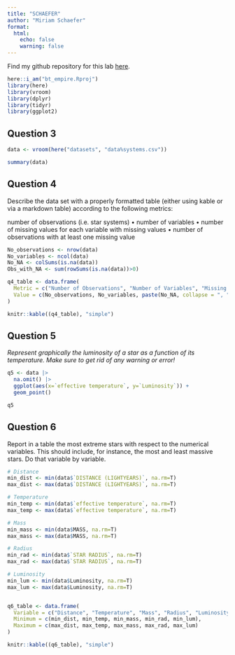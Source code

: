 ```yaml
---
title: "SCHAEFER"
author: "Miriam Schaefer"
format: 
  html:
    echo: false 
    warning: false
---
```


Find my github repository for this lab [here](https://github.com/miriam-schaefer/bt_empire).


```r
here::i_am("bt_empire.Rproj")
library(here)
library(vroom)
library(dplyr)
library(tidyr)
library(ggplot2)
```

## Question 3

```r
data <- vroom(here("datasets", "data%systems.csv"))
```

```r
summary(data)
```

## Question 4 
Describe the data set with a properly formatted table (either using kable or via a markdown table) according to the following metrics:

number of observations (i.e. star systems)
• number of variables
• number of missing values for each variable with missing values 
• number of observations with at least one missing value


```r
No_observations <- nrow(data) 
No_variables <- ncol(data) 
No_NA <- colSums(is.na(data)) 
Obs_with_NA <- sum(rowSums(is.na(data))>0) 

q4_table <- data.frame(
  Metric = c("Number of Observations", "Number of Variables", "Missing Values per Variable", "Observations with Missing Values"),
  Value = c(No_observations, No_variables, paste(No_NA, collapse = ", "), Obs_with_NA)
)

knitr::kable((q4_table), "simple") 
```




## Question 5
*Represent graphically the luminosity of a star as a function of its temperature. Make sure to get rid of any warning or error!*

```r
q5 <- data |> 
  na.omit() |>
  ggplot(aes(x=`effective temperature`, y=`Luminosity`)) + 
  geom_point()

q5
```


## Question 6
Report in a table the most extreme stars with respect to the numerical variables. This should include, for instance, the most and least massive stars. Do that variable by variable.

```r
# Distance 
min_dist <- min(data$`DISTANCE (LIGHTYEARS)`, na.rm=T) 
max_dist <- max(data$`DISTANCE (LIGHTYEARS)`, na.rm=T)

# Temperature 
min_temp <- min(data$`effective temperature`, na.rm=T)
max_temp <- max(data$`effective temperature`, na.rm=T) 

# Mass 
min_mass <- min(data$MASS, na.rm=T)
max_mass <- max(data$MASS, na.rm=T) 

# Radius 
min_rad <- min(data$`STAR RADIUS`, na.rm=T) 
max_rad <- max(data$`STAR RADIUS`, na.rm=T) 

# Luminosity 
min_lum <- min(data$Luminosity, na.rm=T) 
max_lum <- max(data$Luminosity, na.rm=T)


q6_table <- data.frame(
  Variable = c("Distance", "Temperature", "Mass", "Radius", "Luminosity"),
  Minimum = c(min_dist, min_temp, min_mass, min_rad, min_lum),
  Maximum = c(max_dist, max_temp, max_mass, max_rad, max_lum)
)

knitr::kable((q6_table), "simple") 
```




